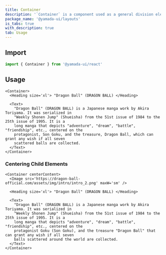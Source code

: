 ```yaml
---
title: Container
description: '`Container` is a component used as a general division element. By default, it renders the `section` element.'
package_name: '@yamada-ui/layouts'
is_tabs: true
with_description: true
tab: Usage
---
```


## Import

```ts
import { Container } from '@yamada-ui/react'
```

## Usage

```tsx
<Container>
  <Heading size='xl'> "Dragon Ball" (DRAGON BALL) </Heading>

  <Text>
    "Dragon Ball" (DRAGON BALL) is a Japanese manga work by Akira Toriyama. It was serialized in
    "Weekly Shonen Jump" (Shueisha) from the 51st issue of 1984 to the 25th issue of 1995. It is a
    long manga that depicts "adventure", "dream", "battle", "friendship", etc., centered on the
    protagonist, Son Goku, and the treasure, Dragon Ball, which can grant any wish if all seven
    scattered balls are collected.
  </Text>
</Container>
```

### Centering Child Elements

```tsx
<Container centerContent>
  <Image src='https://dragon-ball-official.com/assets/img/intro/intro_2.png' maxW='sm' />

  <Heading size='xl'> "Dragon Ball" (DRAGON BALL) </Heading>

  <Text>
    "Dragon Ball" (DRAGON BALL) is a Japanese manga work by Akira Toriyama. It was serialized in
    "Weekly Shonen Jump" (Shueisha) from the 51st issue of 1984 to the 25th issue of 1995. It is a
    long manga that depicts "adventure", "dream", "battle", "friendship", etc., centered on the
    protagonist Goku (Son Goku), and the treasure "Dragon Ball" that can grant any wish if all seven
    balls scattered around the world are collected.
  </Text>
</Container>
```
